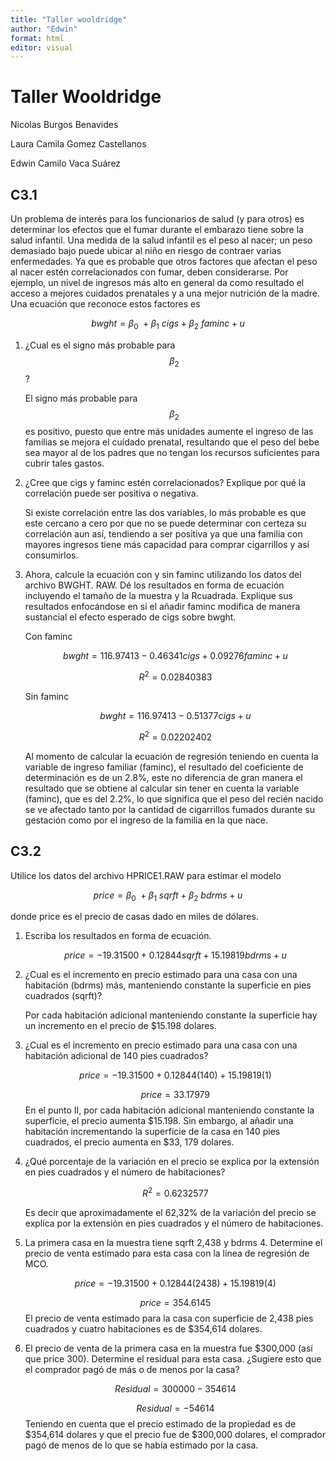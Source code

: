 ---
title: "Taller wooldridge"
author: "Edwin"
format: html
editor: visual
---

# Taller Wooldridge

Nicolas Burgos Benavides

Laura Camila Gomez Castellanos

Edwin Camilo Vaca Suárez

## C3.1

Un problema de interés para los funcionarios de salud (y para otros) es determinar los efectos
que el fumar durante el embarazo tiene sobre la salud infantil. Una medida de la salud infantil
es el peso al nacer; un peso demasiado bajo puede ubicar al niño en riesgo de contraer varias
enfermedades. Ya que es probable que otros factores que afectan el peso al nacer estén correlacionados con fumar, deben considerarse. Por ejemplo, un nivel de ingresos más alto en general
da como resultado el acceso a mejores cuidados prenatales y a una mejor nutrición de la madre.
Una ecuación que reconoce estos factores es

$$
bwght = \beta_0\ + \beta_1\ cigs + \beta_2\ faminc + u
$$

1.  ¿Cual es el signo más probable para $$\beta_2\ $$?

    El signo más probable para $$ \beta_2\ $$ es positivo, puesto que entre más unidades aumente el ingreso de las familias se mejora el cuidado prenatal, resultando que el peso del bebe sea mayor al de los padres que no tengan los recursos suficientes para cubrir tales gastos.

2.  ¿Cree que cigs y faminc estén correlacionados? Explique por qué la correlación puede ser
    positiva o negativa.

    Si existe correlación entre las dos variables, lo más probable es que este cercano a cero por que no se puede determinar con certeza su correlación aun así, tendiendo a ser positiva ya que una familia con mayores ingresos tiene más capacidad para comprar cigarrillos y así consumirlos.

3.  Ahora, calcule la ecuación con y sin faminc utilizando los datos del archivo BWGHT.
    RAW. Dé los resultados en forma de ecuación incluyendo el tamaño de la muestra y la Rcuadrada. Explique sus resultados enfocándose en si el añadir faminc modifica de manera
    sustancial el efecto esperado de cigs sobre bwght.

    Con faminc

    $$
    bwght = 116.97413 - 0.46341cigs + 0.09276faminc + u
    $$

    $$
    R^2=0.02840383
    $$

    Sin faminc

    $$
    bwght = 116.97413-0.51377cigs  + u
    $$

    $$
    R^2=0.02202402
    $$

    Al momento de calcular la ecuación de regresión teniendo en cuenta la variable de ingreso familiar (faminc), el resultado del coeficiente de determinación es de un 2.8%, este no diferencia de gran manera el resultado que se obtiene al calcular sin tener en cuenta la variable (faminc), que es del 2.2%, lo que significa que el peso del recién nacido se ve afectado tanto por la cantidad de cigarrillos fumados durante su gestación como por el ingreso de la familia en la que nace.

## C3.2

Utilice los datos del archivo HPRICE1.RAW para estimar el modelo

$$
price = \beta_0\ + \beta_1\ sqrft + \beta_2\ bdrms + u
$$

donde price es el precio de casas dado en miles de dólares.

1.  Escriba los resultados en forma de ecuación.

    $$
    price = -19.31500 + 0.12844sqrft + 15.19819bdrms + u
    $$

2.  ¿Cual es el incremento en precio estimado para una casa con una habitación (bdrms) más,
    manteniendo constante la superficie en pies cuadrados (sqrft)?

    Por cada habitación adicional manteniendo constante la superficie hay un incremento en el precio de \$15.198 dolares.

3.  ¿Cual es el incremento en precio estimado para una casa con una habitación adicional de
    140 pies cuadrados?

    $$
    price = -19.31500 + 0.12844(140) + 15.19819(1) 
    $$

    $$price=
    33.17979
    $$
    En el punto II, por cada habitación adicional manteniendo constante la superficie, el precio aumenta \$15.198. Sin embargo, al añadir una habitación incrementando la superficie de la casa en 140 pies cuadrados, el precio aumenta en \$33, 179 dolares.

4.  ¿Qué porcentaje de la variación en el precio se explica por la extensión en pies cuadrados
    y el número de habitaciones?

    $$
    R^2=
    0.6232577
    $$

    Es decir que aproximadamente el 62,32% de la variación del precio se explica por la extensión en pies cuadrados y el número de habitaciones.

5.  La primera casa en la muestra tiene sqrft 2,438 y bdrms  4. Determine el precio de
    venta estimado para esta casa con la línea de regresión de MCO.

    $$price=-19.31500+0.12844(2438)+15.19819(4)
    $$

    $$price=
    354.6145
    $$
    El precio de venta estimado para la casa con superficie de 2,438 pies cuadrados y cuatro habitaciones es de \$354,614 dolares.

6.  El precio de venta de la primera casa en la muestra fue \$300,000 (así que price 300).
    Determine el residual para esta casa. ¿Sugiere esto que el comprador pagó de más o de
    menos por la casa?

    $$Residual=300000-354614$$

    $$Residual=-54614$$
    Teniendo en cuenta que el precio estimado de la propiedad es de \$354,614 dolares y que el precio fue de \$300,000 dolares, el comprador pagó de menos de lo que se había estimado por la casa.
